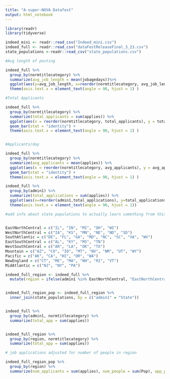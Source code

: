 ```yaml
---
title: "A-super-NOVA Datafest"
output: html_notebook
---
```


```r
library(readr)
library(tidyverse)
```


```r
indeed_mini <- readr::read_csv("Indeed_mini.csv")
indeed_full <- readr::read_csv("dataFestReleaseFinal_3_23.csv")
state_populations <-readr::read_csv("state_populations.csv")
```

```r
#Avg length of posting

indeed_full %>%
  group_by(normtitlecategory) %>%
  summarize(avg_job_length = mean(jobagedays))%>%
  ggplot(aes(y=avg_job_length, x=reorder(normtitlecategory, avg_job_length))) + geom_bar(stat="identity")+
  theme(axis.text.x = element_text(angle = 90, hjust = 1) )

#Total Applicants

indeed_full %>%
  group_by(normtitlecategory) %>%
  summarize(total_applicants = sum(applies)) %>%
  ggplot(aes(x = reorder(normtitlecategory, total_applicants), y = total_applicants)) +
  geom_bar(stat = "identity") +
  theme(axis.text.x = element_text(angle = 90, hjust = 1) )


#Applicants/day

indeed_full %>%
  group_by(normtitlecategory) %>%
  summarize(avg_applicants = mean(applies)) %>%
  ggplot(aes(x = reorder(normtitlecategory, avg_applicants), y = avg_applicants)) +
  geom_bar(stat = "identity") +
  theme(axis.text.x = element_text(angle = 90, hjust = 1) )


```


```r
indeed_full %>%
  group_by(admin1) %>%
  summarize(total_applications = sum(applies)) %>%
  ggplot(aes(x=reorder(admin1,total_applications), y=total_applications)) + geom_bar(stat = "identity") +
  theme(axis.text.x = element_text(angle = 90, hjust = 1))

#add info about state populations to actually learn something from this


EastNorthCentral = c("IL", "IN", "MI", "OH", "WI")
WestNorthCentral = c("IA", "KS", "MN", "NE", "ND", "SD")
SouthAtlantic = c("DE", "FL", "GA", "MD", "NC", "SC", "VA", "WV")
EastSouthCentral = c("AL", "KY", "MS", "TN")
WestSouthCentral = c("AR", "LA", "OK", "TX")
Mountain = c("AZ", "CO", "ID", "MT", "NV", "NM", "UT", "WY")
Pacific = c("AK", "CA", "HI", "OR", "WA")
NewEngland = c("CT", "ME", "MA", "NH", "RI", "VT")
MidAtlantic = c("NJ", "NY", "PA")

indeed_full_region <- indeed_full %>%
  mutate(region = ifelse(admin1 %in% EastNorthCentral, "EastNorthCentral", ifelse (admin1 %in% WestNorthCentral, "WestNorthCentral", ifelse(admin1 %in% SouthAtlantic, "SouthAtlantic", ifelse(admin1 %in% EastSouthCentral, "EastSouthCentral", ifelse(admin1 %in% WestSouthCentral, "WestSouthCentral", ifelse(admin1 %in% Mountain, "Mountain", ifelse(admin1 %in% Pacific, "Pacific", ifelse(admin1 %in% NewEngland, "NewEngland", ifelse(admin1 %in% MidAtlantic, "MidAtlantic", "Other"))))))))))


indeed_full_region_pop <- indeed_full_region %>%
  inner_join(state_populations, by = c("admin1" = "State"))



```


```r

indeed_full %>%
  group_by(admin1, normtitlecategory) %>%
  summarize(total_app = sum(applies))


indeed_full_region %>%
  group_by(region, normtitlecategory) %>%
  summarize(total_app = sum(applies))

# job applications adjusted for number of people in region

indeed_full_region_pop %>%
  group_by(region) %>%
  summarize(num_applicants = sum(applies), num_people = sum(Pop), app_per_100K= (num_applicants/num_people) * 100000)


```



